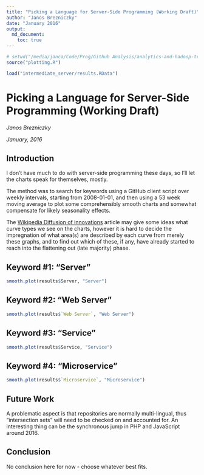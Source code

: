 ```yaml
---
title: "Picking a Language for Server-Side Programming (Working Draft)"
author: "Janos Brezniczky"
date: "January 2016"
output:
  md_document:
    toc: true
---
```


```r
# setwd("/media/janca/Code/Prog/Github Analysis/analytics-and-hadoop-trends/github-trends/")
source("plotting.R")

load("intermediate_server/results.RData")
```

# Picking a Language for Server-Side Programming (Working Draft)

_Janos Brezniczky_

_January, 2016_

## Introduction

I don't have much to do with server-side programming these days, so I'll let the charts speak for themselves, mostly.

The method was to search for keywords using a GitHub client script over weekly intervals, starting from 2008-01-01, and then using a 53 week moving average to plot some comprehensibly smooth charts and somewhat compensate for likely seasonality effects.

The [Wikipedia Diffusion of innovations](https://en.wikipedia.org/wiki/Diffusion_of_innovations) article may give some ideas what curve types we see on the charts, however it is hard to decide the impregnation of what area(s) are described by each curve from merely these graphs, and to find out which of these, if any, have already started to reach into the flattening out (late majority) phase.

## Keyword #1: "Server"

```r
smooth.plot(results$Server, "Server")
```

## Keyword #2: "Web Server"

```r
smooth.plot(results$`Web Server`, "Web Server")
```

## Keyword #3: "Service"

```r
smooth.plot(results$Service, "Service")
```

## Keyword #4: "Microservice"

```r
smooth.plot(results$`Microservice`, "Microservice")
```

## Future Work

A problematic aspect is that repositories are normally multi-lingual, thus "intersection sets" will need to be checked on and accounted for.
An interesting thing can be the synchronous jump in PHP and JavaScript around 2016.

## Conclusion

No conclusion here for now - choose whatever best fits.
